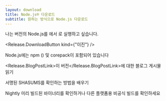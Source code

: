```yaml
---
layout: download
title: Node.js® 다운로드
subtitle: 원하는 방식으로 Node.js 다운로드
---
```


<section>
  나는 <Release.VersionDropdown /> 버전의 Node.js를 <Release.OperatingSystemDropdown />에서 <Release.BitnessDropdown />로 실행하고 싶습니다.

  <Release.DownloadButton kind={"이진"} />
</section>

<section>
  Node.js에는 <LinkWithArrow href="https://npmjs.com">npm</LinkWithArrow> (<Release.NpmVersion />) 및 corepack이 포함되어 있습니다

  <Release.BlogPostLink>이 버전</Release.BlogPostLink>에 대한 블로그 게시물 읽기

  서명된 SHASUMS를 확인하는 방법을 배우기

  <LinkWithArrow href="https://nodejs.org/download/nightly/">Nightly</LinkWithArrow> 미리 빌드된 바이너리를 확인하거나 다른 플랫폼용 <LinkWithArrow href="https://unofficial-builds.nodejs.org/download/">비공식 빌드</LinkWithArrow>를 확인하세요
</section>
